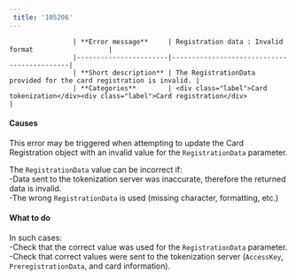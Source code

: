 ```yaml
---  
 title: '105206'  
---  
```



                    | **Error message**     | Registration data : Invalid format                   |
                    |-----------------------|--------------------------------------------|
                    | **Short description** | The RegistrationData provided for the card registration is invalid. |
                    | **Categories**        | <div class="label">Card tokenization</div><div class="label">Card registration</div>                         |
                  

#### Causes  

This error may be triggered when attempting to update the Card Registration object with an invalid value for the `RegistrationData` parameter.  

The `RegistrationData` value can be incorrect if:  
-Data sent to the tokenization server was inaccurate, therefore the returned data is invalid.  
-The wrong `RegistrationData` is used (missing character, formatting, etc.)  

#### What to do  

In such cases:  
-Check that the correct value was used for the `RegistrationData` parameter.  
-Check that correct values were sent to the tokenization server (`AccessKey`, `PreregistrationData`, and card information).
